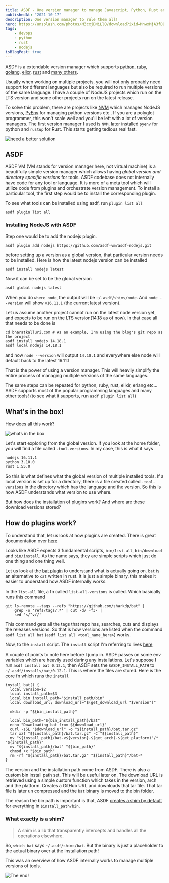 ```yaml
---
title: ASDF - One version manager to manage Javascript, Python, Rust and more!
publishedAt: "2021-10-17"
description: One version manager to rule them all!
hero: https://unsplash.com/photos/M3cxjDNiLlQ/download?ixid=MnwxMjA3fDB8MXxzZWFyY2h8NHx8b3JkZXJ8fDB8fHx8MTYzOTE3NDc2OA&force=true&w=1920
tags:
    - devops
    - python
    - rust
    - nodejs
isBlogPost: true
---
```


ASDF is a extendable version manager which supports [python](https://github.com/danhper/asdf-python),
[ruby](https://github.com/asdf-vm/asdf-ruby), [golang](https://github.com/kennyp/asdf-golang),
[elixr](https://github.com/asdf-vm/asdf-elixir), [rust](https://github.com/code-lever/asdf-rust) and
[many others](https://asdf-vm.com/#/plugins-all?id=plugin-list).

Usually when working on multiple projects, you will not only probably need support for different languages but also be
required to run multiple versions of the same language. I have a couple of NodeJS projects which run on the LTS version
and some other projects run on the latest release.

To solve this problem, there are projects like [NVM](https://github.com/nvm-sh/nvm) which manages NodeJS versions,
[PyEnv](https://github.com/pyenv/pyenv) for managing python versions etc.. If you are a polyglot programmer, this
won't scale well and you'll be left with a lot of version managers. The first version manager I used is `NVM`, later
installed `pyenv` for python and `rustup` for Rust. This starts getting tedious real fast.

![need a better solution](https://media.giphy.com/media/8I3eD4CkqLOdMh70ko/giphy-downsized.gif)

## ASDF

ASDF VM (VM stands for version manager here, not virtual machine) is a beautifully simple version manager which allows
having _global version and directory specific versions_ for tools. ASDF codebase does not internally have code for any
tool or language. It is more of a meta tool which will utilize code from
plugins and orchestrate version management. To install a particular tool, the first step would be to install the
corresponding plugin.

To see what tools can be installed using asdf, run `plugin list all`

```shell
asdf plugin list all
```

### Installing NodeJS with ASDF

Step one would be to add the nodejs plugin.

```shell
asdf plugin add nodejs https://github.com/asdf-vm/asdf-nodejs.git
```

before setting up a version as a global version, that particular version needs to be installed. Here is how the latest
nodejs version can be installed

```shell
asdf install nodejs latest
```

Now it can be set to be the global version

```shell
asdf global nodejs latest
```

When you do `where node`, the output will be `~/.asdf/shims/node`. And `node --version` will show `v16.11.1` (the
current latest version).

Let us assume another project cannot run on the latest node version yet, and expects to be run on the LTS version(14.18
as of now). In that case all that needs to be done is

```shell
cd bharatkalluri.com # As an example, I'm using the blog's git repo as the project
asdf install nodejs 14.18.1
asdf local nodejs 14.18.1
```

and now `node --version` will output `14.18.1` and everywhere else node will default back to the latest 16.11.1

That is the power of using a version manager. This will heavily simplify the entire process of managing multiple
versions of the same languages.

The same steps can be repeated for python, ruby, rust, elixir, erlang etc... ASDF supports most of the popular programming
languages and many other tools! (to see what it supports, run `asdf plugin list all`)

## What's in the box!

How does all this work?

![whats in the box](https://media.giphy.com/media/ge91zAgmwUqLMqiH2c/giphy.gif)


Let's start exploring from the global version. If you look at the home folder, you will find a file called `.tool-versions`.
In my case, this is what it says

```shell
nodejs 16.11.1
python 3.10.0
rust 1.55.0
```

So this is what defines what the global version of multiple installed tools. If a local version is set up for a directory,
there is a file created called `.tool-versions` in the directory which has the language and the version. So this is how
ASDF understands what version to use where.

But how does the installation of plugins work? And where are these download versions stored?

## How do plugins work?

To understand that, let us look at how plugins are created. There is great documentation over
[here](http://asdf-vm.com/plugins/create.html)

Looks like ASDF expects 3 fundamental scripts, `bin/list-all`, `bin/download` and `bin/install`. As the name says,
they are simple scripts which just do one thing and one thing well.

Let us look at the [bat plugin](https://gitlab.com/wt0f/asdf-bat) to understand what is actually going on. `bat` is an
alternative to `cat` written in rust. It is just a simple binary, this makes it easier to understand how ASDF internally works.

In the `list-all` file, a fn called `list-all-versions` is called. Which basically runs this command

```shell
git ls-remote --tags --refs "https://github.com/sharkdp/bat" |
    grep -o 'refs/tags/.*' | cut -d/ -f3- |
    sed 's/^v//'
```

This command gets all the tags that repo has, searches, cuts and displays the releases versions. So that is how versions
are listed when the command `asdf list all bat` (`asdf list all <tool_name_here>`) works.

Now, to the `install` script. The `install` script I'm referring to lives [here](https://gitlab.com/wt0f/asdf-bat/-/blob/master/bin/install)

A couple of points to note here before I jump in. ASDF passes on some env variables which are heavily used during any installations.
Let's suppose I run `asdf install bat 0.12.1`, then ASDF sets the `$ASDF_INSTALL_PATH` to `~/.asdf/installs/bat/0.12.1`.
This is where the files are stored. Here is the core fn which runs the `install`

```shell
install_bat() {
  local version=$2
  local install_path=$3
  local bin_install_path="$install_path/bin"
  local download_url; download_url="$(get_download_url "$version")"

  mkdir -p "${bin_install_path}"

  local bin_path="${bin_install_path}/bat"
  echo "Downloading bat from ${download_url}"
  curl -sSL "$download_url" -o "${install_path}/bat.tar.gz"
  tar xzf "${install_path}/bat.tar.gz" -C "${install_path}"
  mv "${install_path}/bat-v${version}-$(get_arch)-$(get_platform)"/* "${install_path}"
  mv "${install_path}/bat" "${bin_path}"
  chmod +x "$bin_path"
  rm -rf "${install_path}/bat.tar.gz" "${install_path}"/bat-*
}

```

The version and the installation path come from ASDF. There is also a custom bin install path set. This will be useful
later on. The download URL is retrieved using a simple custom function which takes in the version, arch and the platform.
Creates a GitHub URL and downloads that tar file. That tar file is later un compressed and the `bat` binary is moved
to the bin folder.

The reason the bin path is important is that, ASDF [creates a shim by default](http://asdf-vm.com/plugins/create.html#environment-variables)
for everything in `$install_path/bin`.

### What exactly is a shim?

> A shim is a lib that transparently intercepts and handles all the operations elsewhere.

So, `which bat` says `~/.asdf/shims/bat`. But the binary is just a placeholder to the actual binary over at the installation
path!

This was an overview of how ASDF internally works to manage multiple versions of tools.

![The end!](https://media.giphy.com/media/lD76yTC5zxZPG/giphy.gif)

